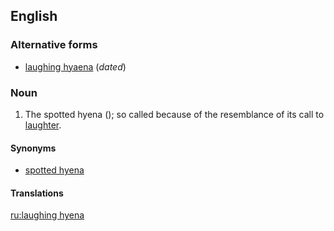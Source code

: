 ==English==

===Alternative forms===
*[[laughing hyaena]] (''dated'')

===Noun===
{{en-noun|head=[[laugh]]ing [[hyena]]}}

# {{context|informal|lang=en}} The spotted hyena ({{taxlink|Crocuta crocuta|species|noshow=1}}); so called because of the resemblance of its call to [[laughter]].

====Synonyms====
*[[spotted hyena]]

====Translations====
{{trans-see|spotted hyena}}

[[ru:laughing hyena]]